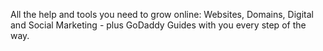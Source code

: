 All the help and tools you need to grow online: Websites, Domains, Digital and Social Marketing - plus GoDaddy Guides with you every step of the way.